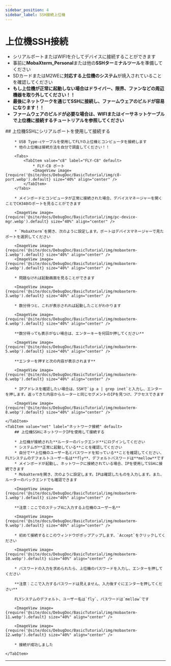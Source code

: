 ```yaml
---
sidebar_position: 4
sidebar_label: SSH接続上位機
---
```


# 上位機SSH接続


* シリアルポートまたはWIFIを介してデバイスに接続することができます
* 事前に**MobaXterm_Personal**または他の**SSHターミナルツール**を準備してください
* SDカードまたはM2WEに**対応する上位機のシステム**が焼入されていることを確認してください
* **もし上位機が正常に起動しない場合はドライバー、限界、ファンなどの周辺機器を取り外してください！！**
* **最後にネットワークを通じてSSHに接続し、ファームウェアのビルドが容易になります！！**
* **ファームウェアのビルドが必要な場合は、WIFIまたはイーサネットケーブルで上位機に接続するチュートリアルを参照してください**

<Tabs>
    <TabItem value="serial" label="シリアル接続" default>
        ## 上位機SSHにシリアルポートを使用して接続する

        * USB Type-cケーブルを使用してFLYの上位機とコンピュータを接続します
        * 他の上位機は接続方法を自分で調査してください！！

        <Tabs>
            <TabItem value="c8" label="FLY-C8" default>
                * FLY-C8 ポート
                <ImageView image={require('@site/docs/DebugDoc/BasicTutorial/img/c8-port.webp').default} size="40%" align="center" />
            </TabItem>
        </Tabs>

        * メインボードとコンピュータが正常に接続された場合、デバイスマネージャーを開くことでCH340のポートを見ることができます

        <ImageView image={require('@site/docs/DebugDoc/BasicTutorial/img/pc-device-mgr.webp').default} size="40%" align="center" />

        * `MobaXterm`を開き、次のように設定します。ポートはデバイスマネージャーで見たポートを選択してください

        <ImageView image={require('@site/docs/DebugDoc/BasicTutorial/img/mobaxterm-1.webp').default} size="40%" align="center" />
        <ImageView image={require('@site/docs/DebugDoc/BasicTutorial/img/mobaxterm-2.webp').default} size="40%" align="center" />

        * 問題なければ起動画面を見ることができます

        <ImageView image={require('@site/docs/DebugDoc/BasicTutorial/img/mobaxterm-3.webp').default} size="40%" align="center" />

        * 数分待つと、これが表示されれば起動したことがわかります

        <ImageView image={require('@site/docs/DebugDoc/BasicTutorial/img/mobaxterm-4.webp').default} size="40%" align="center" />

        **数分待っても表示がない場合は、エンターキーを何回か押してください**

        <ImageView image={require('@site/docs/DebugDoc/BasicTutorial/img/mobaxterm-5.webp').default} size="40%" align="center" />

        **エンターを押すと次の内容が表示されます**

        <ImageView image={require('@site/docs/DebugDoc/BasicTutorial/img/mobaxterm-6.webp').default} size="40%" align="center" />

        * IPアドレスを確認したい場合は、SSHで`ip a | grep inet`と入力し、エンターを押します。返ってきた内容からルーターと同じセグメントのIPを見つけ、アクセスできます

        <ImageView image={require('@site/docs/DebugDoc/BasicTutorial/img/mobaxterm-8.webp').default} size="40%" align="center" />

    </TabItem>
    <TabItem value="net" label="ネットワーク接続" default>
        ## 上位機SSHにネットワークIPを使用して接続する

        * 上位機が接続された**ルーターのバックエンド**にログインしてください
        * システムが**正常に起動している**ことを確認してください
        * 自分で**上位機のユーザー名とパスワードを知っている**ことを確認してください、FLYシステムのデフォルトユーザー名は**fly**、デフォルトパスワードは**mellow**です
        * メインボードが起動し、ネットワークに接続されている場合、IPを使用してSSHに接続できます
        * MobaXtermを開き、次のように設定します。IPは確認したものを入力します。また、ルーターのバックエンドでも確認できます

        <ImageView image={require('@site/docs/DebugDoc/BasicTutorial/img/mobaxterm-1.webp').default} size="40%" align="center" />

        **注意：ここでのステップ4に入力する上位機のユーザー名**

        <ImageView image={require('@site/docs/DebugDoc/BasicTutorial/img/mobaxterm-9.webp').default} size="40%" align="center" />

        * 初めて接続するとこのウィンドウがポップアップします、`Accept`をクリックしてください

        <ImageView image={require('@site/docs/DebugDoc/BasicTutorial/img/mobaxterm-10.webp').default} size="40%" align="center" />

        * パスワードの入力を求められたら、上位機のパスワードを入力し、エンターを押してください

        **注意：ここで入力するパスワードは見えません、入力後すぐにエンターを押してください**

        FLYシステムのデフォルト、ユーザー名は`fly`、パスワードは`mellow`です

        <ImageView image={require('@site/docs/DebugDoc/BasicTutorial/img/mobaxterm-11.webp').default} size="40%" align="center" />

        <ImageView image={require('@site/docs/DebugDoc/BasicTutorial/img/mobaxterm-12.webp').default} size="40%" align="center" />

        * 接続が成功しました

    </TabItem>
</Tabs>

----
